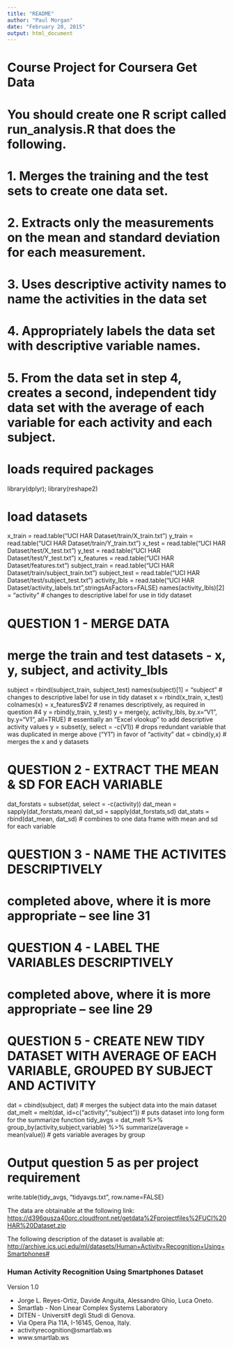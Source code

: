 ```yaml
---
title: "README"
author: "Paul Morgan"
date: "February 20, 2015"
output: html_document
---
```



# Course Project for Coursera Get Data

# You should create one R script called run_analysis.R that does the following. 
# 1. Merges the training and the test sets to create one data set.
# 2. Extracts only the measurements on the mean and standard deviation for each measurement. 
# 3. Uses descriptive activity names to name the activities in the data set
# 4. Appropriately labels the data set with descriptive variable names. 
# 5. From the data set in step 4, creates a second, independent tidy data set with the average of each variable for each activity and each subject.

# loads required packages
library(dplyr); library(reshape2)

# load datasets
x_train = read.table("UCI HAR Dataset/train/X_train.txt")
y_train = read.table("UCI HAR Dataset/train/Y_train.txt")
x_test = read.table("UCI HAR Dataset/test/X_test.txt")
y_test = read.table("UCI HAR Dataset/test/Y_test.txt")
x_features = read.table("UCI HAR Dataset/features.txt")
subject_train = read.table("UCI HAR Dataset/train/subject_train.txt")
subject_test = read.table("UCI HAR Dataset/test/subject_test.txt")
activity_lbls = read.table("UCI HAR Dataset/activity_labels.txt",stringsAsFactors=FALSE)
names(activity_lbls)[2] = "activity"  # changes to descriptive label for use in tidy dataset

# QUESTION 1 - MERGE DATA
# merge the train and test datasets - x, y, subject, and activity_lbls
subject = rbind(subject_train, subject_test)
names(subject)[1] = "subject"    # changes to descriptive label for use in tidy dataset
x = rbind(x_train, x_test)
colnames(x) = x_features$V2   # renames descriptively, as required in question #4
y = rbind(y_train, y_test)
y = merge(y, activity_lbls, by.x="V1", by.y="V1", all=TRUE)  # essentially an "Excel vlookup" to add descriptive activity values
y = subset(y, select = -c(V1))   # drops redundant variable that was duplicated in merge above ("Y1") in favor of "activity"
dat = cbind(y,x)                 # merges the x and y datasets

# QUESTION 2 - EXTRACT THE MEAN & SD FOR EACH VARIABLE
dat_forstats = subset(dat, select = -c(activity))
dat_mean = sapply(dat_forstats,mean)
dat_sd = sapply(dat_forstats,sd)
dat_stats = rbind(dat_mean, dat_sd)  # combines to one data frame with mean and sd for each variable

# QUESTION 3 - NAME THE ACTIVITES DESCRIPTIVELY
# completed above, where it is more appropriate -- see line 31

# QUESTION 4 - LABEL THE VARIABLES DESCRIPTIVELY
# completed above, where it is more appropriate -- see line 29

# QUESTION 5 - CREATE NEW TIDY DATASET WITH AVERAGE OF EACH VARIABLE, GROUPED BY SUBJECT AND ACTIVITY
dat = cbind(subject, dat)                            # merges the subject data into the main dataset
dat_melt = melt(dat, id=c("activity","subject"))     # puts dataset into long form for the summarize function
tidy_avgs = dat_melt %>% group_by(activity,subject,variable) %>% summarize(average = mean(value))  # gets variable averages by group

# Output question 5 as per project requirement
write.table(tidy_avgs, "tidyavgs.txt", row.name=FALSE)




The data are obtainable at the following link:
<https://d396qusza40orc.cloudfront.net/getdata%2Fprojectfiles%2FUCI%20HAR%20Dataset.zip>

The following description of the dataset is available at:
<http://archive.ics.uci.edu/ml/datasets/Human+Activity+Recognition+Using+Smartphones#>


### Human Activity Recognition Using Smartphones Dataset
Version 1.0

- Jorge L. Reyes-Ortiz, Davide Anguita, Alessandro Ghio, Luca Oneto.
- Smartlab - Non Linear Complex Systems Laboratory
- DITEN - Universit‡ degli Studi di Genova.
- Via Opera Pia 11A, I-16145, Genoa, Italy.
- activityrecognition@smartlab.ws
- www.smartlab.ws

